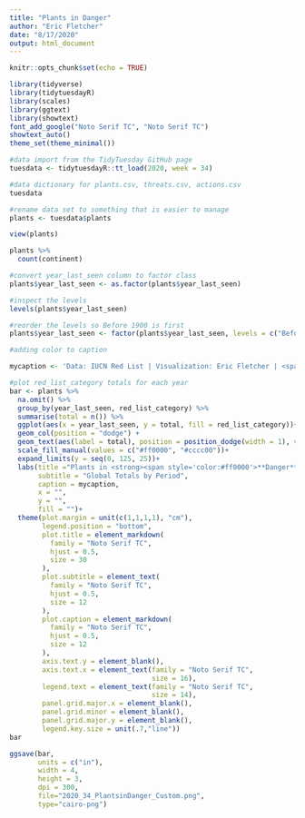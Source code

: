 ```yaml
---
title: "Plants in Danger"
author: "Eric Fletcher"
date: "8/17/2020"
output: html_document
---
```


```r
knitr::opts_chunk$set(echo = TRUE)
```

```r
library(tidyverse)
library(tidytuesdayR)
library(scales)
library(ggtext)
library(showtext)
font_add_google("Noto Serif TC", "Noto Serif TC")
showtext_auto()
theme_set(theme_minimal())

```

```r
#data import from the TidyTuesday GitHub page
tuesdata <- tidytuesdayR::tt_load(2020, week = 34)

#data dictionary for plants.csv, threats.csv, actions.csv
tuesdata

#rename data set to something that is easier to manage
plants <- tuesdata$plants

view(plants)

plants %>% 
  count(continent)
```

```r
#convert year_last_seen column to factor class
plants$year_last_seen <- as.factor(plants$year_last_seen)

#inspect the levels
levels(plants$year_last_seen)

#reorder the levels so Before 1900 is first
plants$year_last_seen <- factor(plants$year_last_seen, levels = c("Before 1900", "1900-1919",   "1920-1939", "1940-1959", "1960-1979", "1980-1999", "2000-2020"))

#adding color to caption
```


```r
mycaption <- 'Data: IUCN Red List | Visualization: Eric Fletcher | <span style="color:red;">**#SavethePlants**</span>'

#plot red_list_category totals for each year
bar <- plants %>% 
  na.omit() %>% 
  group_by(year_last_seen, red_list_category) %>% 
  summarise(total = n()) %>% 
  ggplot(aes(x = year_last_seen, y = total, fill = red_list_category))+
  geom_col(position = "dodge") +
  geom_text(aes(label = total), position = position_dodge(width = 1), vjust = -0.2, size = 7)+
  scale_fill_manual(values = c("#ff0000", "#cccc00"))+
  expand_limits(y = seq(0, 125, 25))+
  labs(title ="Plants in <strong><span style='color:#ff0000'>**Danger**</span></strong></b>",
       subtitle = "Global Totals by Period",
       caption = mycaption,
       x = "",
       y = "",
       fill = "")+
  theme(plot.margin = unit(c(1,1,1,1), "cm"),
        legend.position = "bottom",        
        plot.title = element_markdown(
          family = "Noto Serif TC",
          hjust = 0.5,
          size = 30
        ),
        plot.subtitle = element_text(
          family = "Noto Serif TC",
          hjust = 0.5,
          size = 12
        ),
        plot.caption = element_markdown(
          family = "Noto Serif TC",
          hjust = 0.5,
          size = 12
        ),
        axis.text.y = element_blank(),
        axis.text.x = element_text(family = "Noto Serif TC",
                                   size = 16),
        legend.text = element_text(family = "Noto Serif TC",
                                   size = 14),
        panel.grid.major.x = element_blank(),
        panel.grid.minor = element_blank(),
        panel.grid.major.y = element_blank(),
        legend.key.size = unit(.7,"line"))
bar

ggsave(bar, 
       units = c("in"),
       width = 4,
       height = 3,
       dpi = 300, 
       file="2020_34_PlantsinDanger_Custom.png", 
       type="cairo-png")
```







